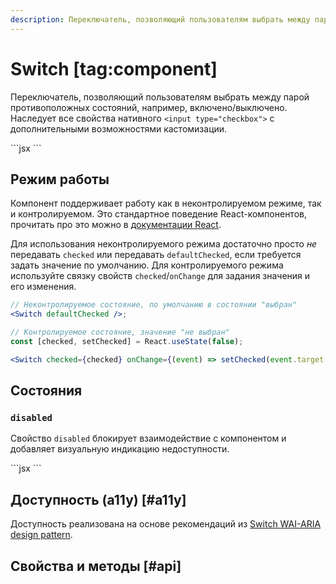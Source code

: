 ```yaml
---
description: Переключатель, позволяющий пользователям выбрать между парой противоположных состояний, например, включено/выключено.
---
```


<Overview group="forms">

# Switch [tag:component]

Переключатель, позволяющий пользователям выбрать между парой противоположных состояний,
например, включено/выключено.
Наследует все свойства нативного `<input type="checkbox">` с дополнительными возможностями кастомизации.

</Overview>

<Playground>
  ```jsx
  <Switch />
  ```
</Playground>

## Режим работы

Компонент поддерживает работу как в неконтролируемом режиме, так и контролируемом. Это стандартное поведение
React-компонентов, прочитать про это можно в [документации React](https://react.dev/reference/react-dom/components/input#controlling-an-input-with-a-state-variable).

Для использования неконтролируемого режима достаточно просто _не_ передавать `checked` или передавать `defaultChecked`, если
требуется задать значение по умолчанию.
Для контролируемого режима используйте связку свойств `checked`/`onChange` для задания значения и его изменения.

```jsx
// Неконтролируемое состояние, по умолчанию в состоянии "выбран"
<Switch defaultChecked />;

// Контролируемое состояние, значение "не выбран"
const [checked, setChecked] = React.useState(false);

<Switch checked={checked} onChange={(event) => setChecked(event.target.checked)} />;
```

## Состояния

### `disabled`

Свойство `disabled` блокирует взаимодействие с компонентом и добавляет визуальную индикацию недоступности.

<Playground>
  ```jsx
  <Switch defaultChecked disabled />
  ```
</Playground>

## Доступность (a11y) [#a11y]

Доступность реализована на основе рекомендаций из [Switch WAI-ARIA design pattern](https://www.w3.org/WAI/ARIA/apg/patterns/switch/).

## Свойства и методы [#api]

<PropsTable name="Switch" />
